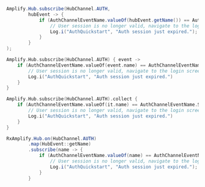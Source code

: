 <BlockSwitcher>
<Block name="Java">

```java
Amplify.Hub.subscribe(HubChannel.AUTH,
        hubEvent -> {
            if (AuthChannelEventName.valueOf(hubEvent.getName()) == AuthChannelEventName.SESSION_EXPIRED) {
                // User session is no longer valid, navigate to the login screen to re-authenticate the user.
                Log.i("AuthQuickstart", "Auth session just expired.");
            }
        }
);
```

</Block>
<Block name="Kotlin - Callbacks">

```kotlin
Amplify.Hub.subscribe(HubChannel.AUTH) { event ->
    if (AuthChannelEventName.valueOf(event.name) == AuthChannelEventName.SESSION_EXPIRED) {
        // User session is no longer valid, navigate to the login screen to re-authenticate the user.
        Log.i("AuthQuickstart", "Auth session just expired.")
    }
}
```

</Block>
<Block name="Kotlin - Coroutines (Beta)">

```kotlin
Amplify.Hub.subscribe(HubChannel.AUTH).collect {
    if (AuthChannelEventName.valueOf(it.name) == AuthChannelEventName.SESSION_EXPIRED) {
        // User session is no longer valid, navigate to the login screen to re-authenticate the user.
        Log.i("AuthQuickstart", "Auth session just expired.")
    }
}
```

</Block>
<Block name="RxJava">

```java
RxAmplify.Hub.on(HubChannel.AUTH)
        .map(HubEvent::getName)
        .subscribe(name -> {
            if (AuthChannelEventName.valueOf(name) == AuthChannelEventName.SESSION_EXPIRED) {
                // User session is no longer valid, navigate to the login screen to re-authenticate the user.
                Log.i("AuthQuickstart", "Auth session just expired.");
            }
        }
```

</Block>

</BlockSwitcher>
